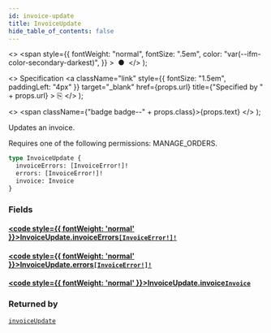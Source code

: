 ```yaml
---
id: invoice-update
title: InvoiceUpdate
hide_table_of_contents: false
---
```


  <>
    <span
      style={{
        fontWeight: "normal",
        fontSize: ".5em",
        color: "var(--ifm-color-secondary-darkest)",
      }}
    >
      &nbsp;●&nbsp;
    </span>
  </>
);

  <>
    Specification
    <a
      className="link"
      style={{ fontSize: "1.5em", paddingLeft: "4px" }}
      target="\_blank"
      href={props.url}
      title={"Specified by " + props.url}
    >
      ⎘
    </a>
  </>
);

  <>
    <span className={"badge badge--" + props.class}>{props.text}</span>
  </>
);

Updates an invoice.

Requires one of the following permissions: MANAGE_ORDERS.

```graphql
type InvoiceUpdate {
  invoiceErrors: [InvoiceError!]!
  errors: [InvoiceError!]!
  invoice: Invoice
}
```

### Fields

#### [<code style={{ fontWeight: 'normal' }}>InvoiceUpdate.<b>invoiceErrors</b></code>](#)<Bullet />[`[InvoiceError!]!`](../../api-reference/miscellaneous/objects/invoice-error) <Badge class="secondary" text="non-null"/> <Badge class="secondary" text="object"/> <Badge class="secondary" text="miscellaneous"/>

>

#### [<code style={{ fontWeight: 'normal' }}>InvoiceUpdate.<b>errors</b></code>](#)<Bullet />[`[InvoiceError!]!`](../../api-reference/miscellaneous/objects/invoice-error) <Badge class="secondary" text="non-null"/> <Badge class="secondary" text="object"/> <Badge class="secondary" text="miscellaneous"/>

>

#### [<code style={{ fontWeight: 'normal' }}>InvoiceUpdate.<b>invoice</b></code>](#)<Bullet />[`Invoice`](../../api-reference/miscellaneous/objects/invoice) <Badge class="secondary" text="object"/> <Badge class="secondary" text="miscellaneous"/>

>

### Returned by

[`invoiceUpdate`](../../api-reference/miscellaneous/mutations/invoice-update) <Badge class="secondary" text="mutation"/>
